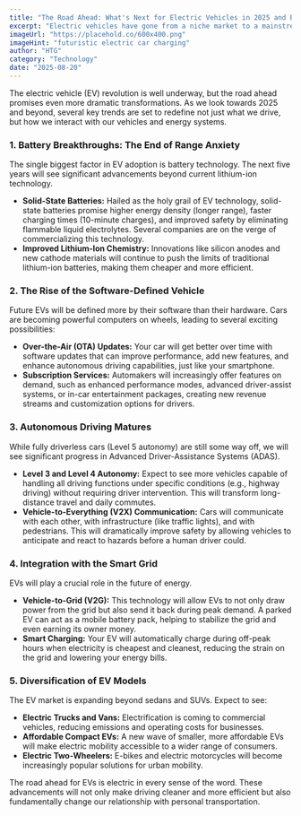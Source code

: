 ```yaml
---
title: "The Road Ahead: What's Next for Electric Vehicles in 2025 and Beyond?"
excerpt: "Electric vehicles have gone from a niche market to a mainstream revolution. This article explores the next wave of innovation, from solid-state batteries and autonomous driving to smart grid integration and new vehicle types."
imageUrl: "https://placehold.co/600x400.png"
imageHint: "futuristic electric car charging"
author: "HTG"
category: "Technology"
date: "2025-08-20"
---
```


The electric vehicle (EV) revolution is well underway, but the road ahead promises even more dramatic transformations. As we look towards 2025 and beyond, several key trends are set to redefine not just what we drive, but how we interact with our vehicles and energy systems.

### 1. Battery Breakthroughs: The End of Range Anxiety

The single biggest factor in EV adoption is battery technology. The next five years will see significant advancements beyond current lithium-ion technology.

*   **Solid-State Batteries:** Hailed as the holy grail of EV technology, solid-state batteries promise higher energy density (longer range), faster charging times (10-minute charges), and improved safety by eliminating flammable liquid electrolytes. Several companies are on the verge of commercializing this technology.
*   **Improved Lithium-Ion Chemistry:** Innovations like silicon anodes and new cathode materials will continue to push the limits of traditional lithium-ion batteries, making them cheaper and more efficient.

### 2. The Rise of the Software-Defined Vehicle

Future EVs will be defined more by their software than their hardware. Cars are becoming powerful computers on wheels, leading to several exciting possibilities:

*   **Over-the-Air (OTA) Updates:** Your car will get better over time with software updates that can improve performance, add new features, and enhance autonomous driving capabilities, just like your smartphone.
*   **Subscription Services:** Automakers will increasingly offer features on demand, such as enhanced performance modes, advanced driver-assist systems, or in-car entertainment packages, creating new revenue streams and customization options for drivers.

### 3. Autonomous Driving Matures

While fully driverless cars (Level 5 autonomy) are still some way off, we will see significant progress in Advanced Driver-Assistance Systems (ADAS).

*   **Level 3 and Level 4 Autonomy:** Expect to see more vehicles capable of handling all driving functions under specific conditions (e.g., highway driving) without requiring driver intervention. This will transform long-distance travel and daily commutes.
*   **Vehicle-to-Everything (V2X) Communication:** Cars will communicate with each other, with infrastructure (like traffic lights), and with pedestrians. This will dramatically improve safety by allowing vehicles to anticipate and react to hazards before a human driver could.

### 4. Integration with the Smart Grid

EVs will play a crucial role in the future of energy.

*   **Vehicle-to-Grid (V2G):** This technology will allow EVs to not only draw power from the grid but also send it back during peak demand. A parked EV can act as a mobile battery pack, helping to stabilize the grid and even earning its owner money.
*   **Smart Charging:** Your EV will automatically charge during off-peak hours when electricity is cheapest and cleanest, reducing the strain on the grid and lowering your energy bills.

### 5. Diversification of EV Models

The EV market is expanding beyond sedans and SUVs. Expect to see:

*   **Electric Trucks and Vans:** Electrification is coming to commercial vehicles, reducing emissions and operating costs for businesses.
*   **Affordable Compact EVs:** A new wave of smaller, more affordable EVs will make electric mobility accessible to a wider range of consumers.
*   **Electric Two-Wheelers:** E-bikes and electric motorcycles will become increasingly popular solutions for urban mobility.

The road ahead for EVs is electric in every sense of the word. These advancements will not only make driving cleaner and more efficient but also fundamentally change our relationship with personal transportation.